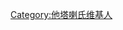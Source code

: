 {{Userbox
  |border-c = #000000
  |border-s = 1
  |info-s   = 9
  |info-c   = #c0c0c0
  |info-fc  = #000000
  |info     = 這個用戶姓[[他塔喇氏|他塔喇]]。
  |id      =[[File:Tatara.png|35px]]
  |id-c     = #ffffff
  |id-s     = 16
  |id-fc    = #000000

}}

[[Category:他塔喇氏维基人]]